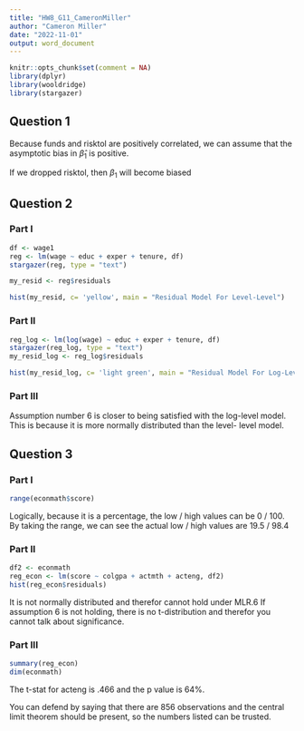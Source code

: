 ---
title: "HW8_G11_CameronMiller"
author: "Cameron Miller"
date: "2022-11-01"
output: word_document
---

```{r setup, include=FALSE}
knitr::opts_chunk$set(comment = NA)
library(dplyr)
library(wooldridge)
library(stargazer)
```

\newpage

## Question 1
Because funds and risktol are positively correlated, we can assume that 
the asymptotic bias in $\hat{\beta}_1$ is positive.

If we dropped risktol, then $\beta_1$ will become biased

## Question 2

### Part I

```{r}
df <- wage1
reg <- lm(wage ~ educ + exper + tenure, df)
stargazer(reg, type = "text")

my_resid <- reg$residuals

hist(my_resid, c= 'yellow', main = "Residual Model For Level-Level")

```


### Part II

```{r}

reg_log <- lm(log(wage) ~ educ + exper + tenure, df)
stargazer(reg_log, type = "text")
my_resid_log <- reg_log$residuals

hist(my_resid_log, c= 'light green', main = "Residual Model For Log-Level")
```


### Part III
Assumption number 6 is closer to being satisfied with the log-level model. 
This is because it is more normally distributed than the level- level model. 

## Question 3


### Part I

```{r}
range(econmath$score)
```
Logically, because it is a percentage, the low / high values can be 0 / 100.
By taking the range, we can see the actual low / high values are 19.5 / 98.4

### Part II

```{r}
df2 <- econmath
reg_econ <- lm(score ~ colgpa + actmth + acteng, df2)
hist(reg_econ$residuals)
```
It is not normally distributed and therefor cannot hold under MLR.6
If assumption 6 is not holding, there is no t-distribution and therefor you 
cannot talk about significance. 

### Part III

```{r}
summary(reg_econ)
dim(econmath)
```

The t-stat for acteng is .466 and the p value is 64%.

You can defend by saying that there are 856 observations and the central
limit theorem should be present, so the numbers listed can be trusted. 












